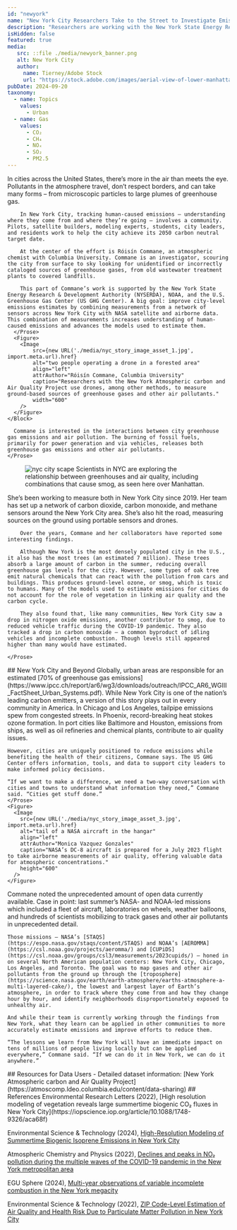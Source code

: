 ```yaml
---
id: "newyork"
name: "New York City Researchers Take to the Street to Investigate Emissions"
description: "Researchers are working with the New York State Energy Research & Development Authority to improve emissions estimates by combining measurements from a network of sensors across NYC with data collected by satellites and aircraft, pinpoint unidentified or incorrectly cataloged sources of GHGs and study interactions with other air pollutants."
isHidden: false
featured: true
media:
   src: ::file ./media/newyork_banner.png
   alt: New York City
   author:
     name: Tierney/Adobe Stock
     url: "https://stock.adobe.com/images/aerial-view-of-lower-manhattan-new-york-city/168804068"
pubDate: 2024-09-20
taxonomy:
  - name: Topics
    values:
      - Urban
  - name: Gas
    values:
      - CO₂ 
      - CH₄
      - NOₓ
      - SO₂
      - PM2.5
---
```


<Block>
    <Prose>
        In cities across the United States, there’s more in the air than meets the eye. Pollutants in the atmosphere travel, don’t respect borders, and can take many forms – from microscopic particles to large plumes of greenhouse gas.

        In New York City, tracking human-caused emissions – understanding where they come from and where they’re going – involves a community. Pilots, satellite builders, modeling experts, students, city leaders, and residents work to help the city achieve its 2050 carbon neutral target date.

        At the center of the effort is Róisín Commane, an atmospheric chemist with Columbia University. Commane is an investigator, scouring the city from surface to sky looking for unidentified or incorrectly cataloged sources of greenhouse gases, from old wastewater treatment plants to covered landfills.

        This part of Commane’s work is supported by the New York State Energy Research & Development Authority (NYSERDA), NOAA, and the U.S. Greenhouse Gas Center (US GHG Center). A big goal: improve city-level emissions estimates by combining measurements from a network of sensors across New York City with NASA satellite and airborne data. This combination of measurements increases understanding of human-caused emissions and advances the models used to estimate them.
      </Prose>
      <Figure>
        <Image
            src={new URL('./media/nyc_story_image_asset_1.jpg', import.meta.url).href}
            alt="two people operating a drone in a forested area"
            align="left"
            attrAuthor="Róisín Commane, Columbia University"
            caption="Researchers with the New York Atmospheric carbon and Air Quality Project use drones, among other methods, to measure ground-based sources of greenhouse gases and other air pollutants."
            width="600"
        />
      </Figure>
    </Block>
  <Block>
    <Prose>

      Commane is interested in the interactions between city greenhouse gas emissions and air pollution. The burning of fossil fuels, primarily for power generation and via vehicles, releases both greenhouse gas emissions and other air pollutants.
    </Prose>
  </Block>

<Block>
    <Figure>
        <Image
            src={new URL('./media/nyc_story_image_asset_2.jpg', import.meta.url).href}
            alt="nyc city scape"
            attrAuthor="Adobe Stock (licensed)"
          />
        <Caption>
            Scientists in NYC are exploring the relationship between greenhouses and air quality, including combinations that cause smog, as seen here over Manhattan.
        </Caption>
    </Figure>
</Block>

  <Block>
    <Prose>
        She’s been working to measure both in New York City since 2019. Her team has set up a network of carbon dioxide, carbon monoxide, and methane sensors around the New York City area. She’s also hit the road, measuring sources on the ground using portable sensors and drones.

        Over the years, Commane and her collaborators have reported some interesting findings.

        Although New York is the most densely populated city in the U.S., it also has the most trees (an estimated 7 million). These trees absorb a large amount of carbon in the summer, reducing overall greenhouse gas levels for the city. However, some types of oak tree emit natural chemicals that can react with the pollution from cars and buildings. This produces ground-level ozone, or smog, which is toxic to humans. Many of the models used to estimate emissions for cities do not account for the role of vegetation in linking air quality and the carbon cycle.

        They also found that, like many communities, New York City saw a drop in nitrogen oxide emissions, another contributor to smog, due to reduced vehicle traffic during the COVID-19 pandemic. They also tracked a drop in carbon monoxide – a common byproduct of idling vehicles and incomplete combustion. Though levels still appeared higher than many would have estimated.

    </Prose>
</Block>

<Block >
  <Prose>
    ## New York City and Beyond
    Globally, urban areas are responsible for an estimated [70% of greenhouse gas emissions](https://www.ipcc.ch/report/ar6/wg3/downloads/outreach/IPCC_AR6_WGIII_FactSheet_Urban_Systems.pdf). While New York City is one of the nation’s leading carbon emitters, a version of this story plays out in every community in America. In Chicago and Los Angeles, tailpipe emissions spew from congested streets. In Phoenix, record-breaking heat stokes ozone formation. In port cities like Baltimore and Houston, emissions from ships, as well as oil refineries and chemical plants, contribute to air quality issues.

    However, cities are uniquely positioned to reduce emissions while benefiting the health of their citizens, Commane says. The US GHG Center offers information, tools, and data to support city leaders to make informed policy decisions.

    “If we want to make a difference, we need a two-way conversation with cities and towns to understand what information they need,” Commane said. “Cities get stuff done.”
    </Prose>
    <Figure>
      <Image
        src={new URL('./media/nyc_story_image_asset_3.jpg', import.meta.url).href}
        alt="tail of a NASA aircraft in the hangar"
        align="left"
        attrAuthor="Monica Vazquez Gonzales"
        caption="NASA’s DC-8 aircraft is prepared for a July 2023 flight to take airborne measurements of air quality, offering valuable data for atmospheric concentrations."
        height="600"
      />
    </Figure>
    
</Block>
<Block>
    <Prose>
    Commane noted the unprecedented amount of open data currently available. Case in point: last summer’s NASA- and NOAA-led missions which included a fleet of aircraft, laboratories on wheels, weather balloons, and hundreds of scientists mobilizing to track gases and other air pollutants in unprecedented detail.

    Those missions – NASA’s [STAQS](https://espo.nasa.gov/staqs/content/STAQS) and NOAA’s [AEROMMA](https://csl.noaa.gov/projects/aeromma/) and [CUPiDS](https://csl.noaa.gov/groups/csl3/measurements/2023cupids/) – honed in on several North American population centers: New York City, Chicago, Los Angeles, and Toronto. The goal was to map gases and other air pollutants from the ground up through the [troposphere](https://science.nasa.gov/earth/earth-atmosphere/earths-atmosphere-a-multi-layered-cake/), the lowest and largest layer of Earth’s atmosphere, in order to track where they come from and how they change hour by hour, and identify neighborhoods disproportionately exposed to unhealthy air.

    And while their team is currently working through the findings from New York, what they learn can be applied in other communities to more accurately estimate emissions and improve efforts to reduce them.
  
    “The lessons we learn from New York will have an immediate impact on tens of millions of people living locally but can be applied everywhere,” Commane said. “If we can do it in New York, we can do it anywhere.”
  </Prose>
</Block>

<Block>
  <Prose>
  ## Resources for Data Users
  - Detailed dataset information: [New York Atmospheric carbon and Air Quality Project](https://atmoscomp.ldeo.columbia.edu/content/data-sharing)
  </Prose>
</Block>

<Block>
  <Prose>
  ## References
  Environmental Research Letters (2022), [High resolution modeling of vegetation reveals large summertime biogenic CO₂ fluxes in New York City](https://iopscience.iop.org/article/10.1088/1748-9326/aca68f)

  Environmental Science & Technology (2024), [High-Resolution Modeling of Summertime Biogenic Isoprene Emissions in New York City](https://pubs.acs.org/doi/10.1021/acs.est.4c00495)

  Atmospheric Chemistry and Physics (2022), [Declines and peaks in NO₂ pollution during the multiple waves of the COVID-19 pandemic in the New York metropolitan area](https://acp.copernicus.org/articles/22/2399/2022/)

  EGU Sphere (2024), [Multi-year observations of variable incomplete combustion in the New York megacity](https://egusphere.copernicus.org/preprints/2024/egusphere-2024-83/)

  Environmental Science & Technology (2022), [ZIP Code-Level Estimation of Air Quality and Health Risk Due to Particulate Matter Pollution in New York City](https://pubs.acs.org/doi/10.1021/acs.est.1c07325)
  </Prose>
</Block>

